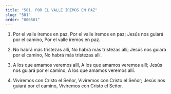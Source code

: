 ```yaml
---
title: "501. POR EL VALLE IREMOS EN PAZ"
slug: "501"
order: "000501"
---
```

1. Por el valle iremos en paz, Por el valle iremos en paz;
Jesús nos guiará por el camino, Por el valle iremos en paz.

2. No habrá más tristezas allí, No habrá más tristezas allí;
Jesús nos guiará por el camino, No habrá más tristezas allí.

3. A los que amamos veremos allí, A los que amamos veremos allí; Jesús nos guiará por el camino, A los que amamos veremos allí.

4. Viviremos con Cristo el Señor, Viviremos con Cristo el Señor; Jesús nos guiará por el camino, Viviremos con Cristo el Señor.
